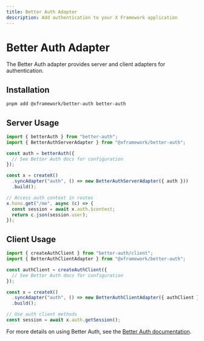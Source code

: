 ```yaml
---
title: Better Auth Adapter
description: Add authentication to your X Framework application
---
```


# Better Auth Adapter

The Better Auth adapter provides server and client adapters for authentication.

## Installation

```bash
pnpm add @xframework/better-auth better-auth
```

## Server Usage

```ts
import { betterAuth } from "better-auth";
import { BetterAuthServerAdapter } from "@xframework/better-auth";

const auth = betterAuth({
  // See Better Auth docs for configuration
});

const x = createX()
  .syncAdapter("auth", () => new BetterAuthServerAdapter({ auth }))
  .build();

// Access auth context in routes
x.hono.get("/me", async (c) => {
  const session = await x.auth.$context;
  return c.json(session.user);
});
```

## Client Usage

```ts
import { createAuthClient } from "better-auth/client";
import { BetterAuthClientAdapter } from "@xframework/better-auth";

const authClient = createAuthClient({
  // See Better Auth docs for configuration
});

const x = createX()
  .syncAdapter("auth", () => new BetterAuthClientAdapter({ authClient }))
  .build();

// Use auth client methods
const session = await x.auth.getSession();
```

For more details on using Better Auth, see the [Better Auth documentation](https://github.com/better-auth/better-auth).
